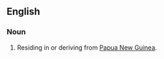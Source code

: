==English==
===Noun===
{{en-noun|sg=[[Papua]] [[New]] [[Guinean]]}}
# Residing in or deriving from [[Papua New Guinea]].